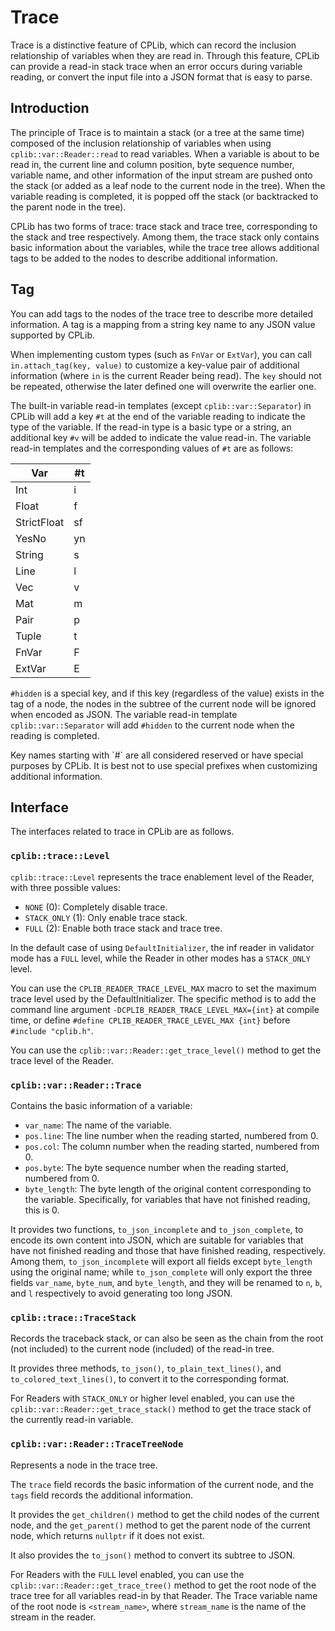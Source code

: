 
# Trace

Trace is a distinctive feature of CPLib, which can record the inclusion relationship of variables when they are read in. Through this feature, CPLib can provide a read-in stack trace when an error occurs during variable reading, or convert the input file into a JSON format that is easy to parse.

## Introduction

The principle of Trace is to maintain a stack (or a tree at the same time) composed of the inclusion relationship of variables when using `cplib::var::Reader::read` to read variables. When a variable is about to be read in, the current line and column position, byte sequence number, variable name, and other information of the input stream are pushed onto the stack (or added as a leaf node to the current node in the tree). When the variable reading is completed, it is popped off the stack (or backtracked to the parent node in the tree).

CPLib has two forms of trace: trace stack and trace tree, corresponding to the stack and tree respectively. Among them, the trace stack only contains basic information about the variables, while the trace tree allows additional tags to be added to the nodes to describe additional information.

## Tag

You can add tags to the nodes of the trace tree to describe more detailed information. A tag is a mapping from a string key name to any JSON value supported by CPLib.

When implementing custom types (such as `FnVar` or `ExtVar`), you can call `in.attach_tag(key, value)` to customize a key-value pair of additional information (where `in` is the current Reader being read). The `key` should not be repeated, otherwise the later defined one will overwrite the earlier one.

The built-in variable read-in templates (except `cplib::var::Separator`) in CPLib will add a key `#t` at the end of the variable reading to indicate the type of the variable. If the read-in type is a basic type or a string, an additional key `#v` will be added to indicate the value read-in. The variable read-in templates and the corresponding values of `#t` are as follows:

| Var         | #t  |
| ----------- | --- |
| Int         | i   |
| Float       | f   |
| StrictFloat | sf  |
| YesNo       | yn  |
| String      | s   |
| Line        | l   |
| Vec         | v   |
| Mat         | m   |
| Pair        | p   |
| Tuple       | t   |
| FnVar       | F   |
| ExtVar      | E   |

`#hidden` is a special key, and if this key (regardless of the value) exists in the tag of a node, the nodes in the subtree of the current node will be ignored when encoded as JSON. The variable read-in template `cplib::var::Separator` will add `#hidden` to the current node when the reading is completed.

<Callout type="warning">
  Key names starting with `#` are all considered reserved or have special purposes by CPLib. It is
  best not to use special prefixes when customizing additional information.
</Callout>

## Interface

The interfaces related to trace in CPLib are as follows.

### `cplib::trace::Level`

`cplib::trace::Level` represents the trace enablement level of the Reader, with three possible values:

- `NONE` (0): Completely disable trace.
- `STACK_ONLY` (1): Only enable trace stack.
- `FULL` (2): Enable both trace stack and trace tree.

In the default case of using `DefaultInitializer`, the inf reader in validator mode has a `FULL` level, while the Reader in other modes has a `STACK_ONLY` level.

You can use the `CPLIB_READER_TRACE_LEVEL_MAX` macro to set the maximum trace level used by the DefaultInitializer. The specific method is to add the command line argument `-DCPLIB_READER_TRACE_LEVEL_MAX={int}` at compile time, or define `#define CPLIB_READER_TRACE_LEVEL_MAX {int}` before `#include "cplib.h"`.

You can use the `cplib::var::Reader::get_trace_level()` method to get the trace level of the Reader.

### `cplib::var::Reader::Trace`

Contains the basic information of a variable:

- `var_name`: The name of the variable.
- `pos.line`: The line number when the reading started, numbered from 0.
- `pos.col`: The column number when the reading started, numbered from 0.
- `pos.byte`: The byte sequence number when the reading started, numbered from 0.
- `byte_length`: The byte length of the original content corresponding to the variable. Specifically, for variables that have not finished reading, this is 0.

It provides two functions, `to_json_incomplete` and `to_json_complete`, to encode its own content into JSON, which are suitable for variables that have not finished reading and those that have finished reading, respectively. Among them, `to_json_incomplete` will export all fields except `byte_length` using the original name; while `to_json_complete` will only export the three fields `var_name`, `byte_num`, and `byte_length`, and they will be renamed to `n`, `b`, and `l` respectively to avoid generating too long JSON.

### `cplib::trace::TraceStack`

Records the traceback stack, or can also be seen as the chain from the root (not included) to the current node (included) of the read-in tree.

It provides three methods, `to_json()`, `to_plain_text_lines()`, and `to_colored_text_lines()`, to convert it to the corresponding format.

For Readers with `STACK_ONLY` or higher level enabled, you can use the `cplib::var::Reader::get_trace_stack()` method to get the trace stack of the currently read-in variable.

### `cplib::var::Reader::TraceTreeNode`

Represents a node in the trace tree.

The `trace` field records the basic information of the current node, and the `tags` field records the additional information.

It provides the `get_children()` method to get the child nodes of the current node, and the `get_parent()` method to get the parent node of the current node, which returns `nullptr` if it does not exist.

It also provides the `to_json()` method to convert its subtree to JSON.

For Readers with the `FULL` level enabled, you can use the `cplib::var::Reader::get_trace_tree()` method to get the root node of the trace tree for all variables read-in by that Reader. The Trace variable name of the root node is `<stream_name>`, where `stream_name` is the name of the stream in the reader.

